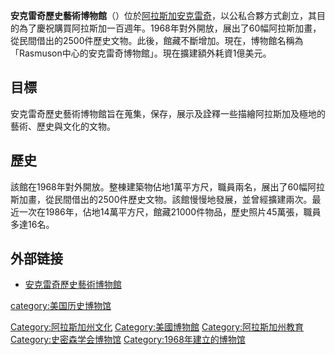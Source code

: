 '''安克雷奇歷史藝術博物館'''（{{lang-en|Anchorage Museum}}）位於[[阿拉斯加|阿拉斯加]][[安克雷奇|安克雷奇]]，以公私合夥方式創立，其目的為了慶祝購買阿拉斯加一百週年。1968年對外開放，展出了60幅阿拉斯加畫，從民間借出的2500件歷史文物。此後，館藏不斷增加。現在，博物館名稱為「Rasmuson中心的安克雷奇博物館」。現在擴建額外耗資1億美元。

==目標==
安克雷奇歷史藝術博物館旨在蒐集，保存，展示及詮釋一些描繪阿拉斯加及極地的藝術、歷史與文化的文物。

==歷史==
該館在1968年對外開放。整棟建築物佔地1萬平方尺，職員兩名，展出了60幅阿拉斯加畫，從民間借出的2500件歷史文物。該館慢慢地發展，並曾經擴建兩次。最近一次在1986年，佔地14萬平方尺，館藏21000件物品，歷史照片45萬張，職員多達16名。

==外部链接==
* [http://www.anchoragemuseum.org/ 安克雷奇歷史藝術博物館] {{Wayback|url=http://www.anchoragemuseum.org/ |date=20210303162329 }}

{{Museum-stub}}
[[Category:阿拉斯加州文化|Category:阿拉斯加州文化]]
[[Category:美國博物館|Category:美國博物館]]
[[category:美国历史博物馆|category:美国历史博物馆]]
[[Category:阿拉斯加州教育|Category:阿拉斯加州教育]]
[[Category:史密森学会博物馆|Category:史密森学会博物馆]]
[[Category:1968年建立的博物馆|Category:1968年建立的博物馆]]